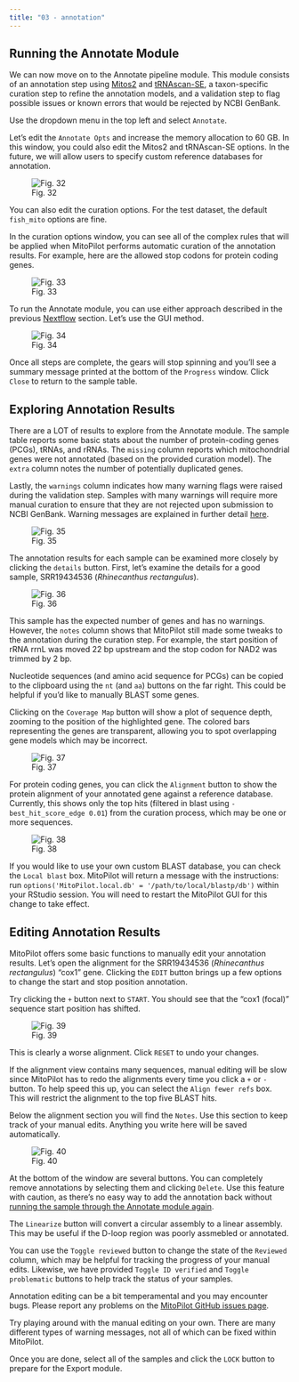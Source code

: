 ```yaml
---
title: "03 - annotation"
---
```


## Running the Annotate Module

We can now move on to the Annotate pipeline module. This module consists of an annotation step using [Mitos2](https://gitlab.com/Bernt/MITOS) and [tRNAscan-SE](https://github.com/UCSC-LoweLab/tRNAscan-SE), a taxon-specific curation step to refine the annotation models, and a validation step to flag possible issues or known errors that would be rejected by NCBI GenBank.

Use the dropdown menu in the top left and select `Annotate`.

Let's edit the `Annotate Opts` and increase the memory allocation to 60 GB. In this window, you could also edit the Mitos2 and tRNAscan-SE options. In the future, we will allow users to specify custom reference databases for annotation.

![Fig. 32](/images/32.png)

You can also edit the curation options. For the test dataset, the default `fish_mito` options are fine.

In the curation options window, you can see all of the complex rules that will be applied when MitoPilot performs automatic curation of the annotation results. For example, here are the allowed stop codons for protein coding genes.

![Fig. 33](/images/33.png)

To run the Annotate module, you can use either approach described in the previous [Nextflow](02_nextflow.qmd) section. Let's use the GUI method.

![Fig. 34](/images/34.png)

Once all steps are complete, the gears will stop spinning and you'll see a summary message printed at the bottom of the `Progress` window. Click `Close` to return to the sample table.

## Exploring Annotation Results

There are a LOT of results to explore from the Annotate module. The sample table reports some basic stats about the number of protein-coding genes (PCGs), tRNAs, and rRNAs. The `missing` column reports which mitochondrial genes were not annotated (based on the provided curation model). The `extra` column notes the number of potentially duplicated genes.

Lastly, the `warnings` column indicates how many warning flags were raised during the validation step. Samples with many warnings will require more manual curation to ensure that they are not rejected upon submission to NCBI GenBank. Warning messages are explained in further detail [here](https://smithsonian.github.io/MitoPilot/articles/Fish-Mitogenome-Curation.html).

![Fig. 35](/images/35.png)

The annotation results for each sample can be examined more closely by clicking the `details` button. First, let's examine the details for a good sample, SRR19434536 (_Rhinecanthus rectangulus_).

![Fig. 36](/images/36.png)

This sample has the expected number of genes and has no warnings. However, the `notes` column shows that MitoPilot still made some tweaks to the annotation during the curation step. For example, the start position of rRNA rrnL was moved 22 bp upstream and the stop codon for NAD2 was trimmed by 2 bp.

Nucleotide sequences (and amino acid sequence for PCGs) can be copied to the clipboard using the `nt` (and `aa`) buttons on the far right. This could be helpful if you'd like to manually BLAST some genes.

Clicking on the `Coverage Map` button will show a plot of sequence depth, zooming to the position of the highlighted gene. The colored bars representing the genes are transparent, allowing you to spot overlapping gene models which may be incorrect.

![Fig. 37](/images/37.png)

For protein coding genes, you can click the `Alignment` button to show the protein alignment of your annotated gene against a reference database. Currently, this shows only the top hits (filtered in blast using `-best_hit_score_edge 0.01`) from the curation process, which may be one or more sequences.

![Fig. 38](/images/38.png)

If you would like to use your own custom BLAST database, you can check the `Local blast` box. MitoPilot will return a message with the instructions: run `options('MitoPilot.local.db' = '/path/to/local/blastp/db')` within your RStudio session. You will need to restart the MitoPilot GUI for this change to take effect.

## Editing Annotation Results

MitoPilot offers some basic functions to manually edit your annotation results. Let's open the alignment for the SRR19434536 (_Rhinecanthus rectangulus_) "cox1" gene. Clicking the `EDIT` button brings up a few options to change the start and stop position annotation.

Try clicking the `+` button next to `START`. You should see that the "cox1 (focal)" sequence start position has shifted.

![Fig. 39](/images/39.png)

This is clearly a worse alignment. Click `RESET` to undo your changes.

If the alignment view contains many sequences, manual editing will be slow since MitoPilot has to redo the alignments every time you click a `+` or `-` button. To help speed this up, you can select the `Align fewer refs` box. This will restrict the alignment to the top five BLAST hits.


Below the alignment section you will find the `Notes`. Use this section to keep track of your manual edits. Anything you write here will be saved automatically.

![Fig. 40](/images/40.png)

At the bottom of the window are several buttons. You can completely remove annotations by selecting them and clicking `Delete`. Use this feature with caution, as there's no easy way to add the annotation back without [running the sample through the Annotate module again](https://smithsonian.github.io/MitoPilot/articles/FAQ.html#how-do-i-restore-annotatations-after-manual-editing).

The `Linearize` button will convert a circular assembly to a linear assembly. This may be useful if the D-loop region was poorly assmebled or annotated.

You can use the `Toggle reviewed` button to change the state of the `Reviewed` column, which may be helpful for tracking the progress of your manual edits. Likewise, we have provided `Toggle ID verified` and `Toggle problematic` buttons to help track the status of your samples.

Annotation editing can be a bit temperamental and you may encounter bugs. Please report any problems on the [MitoPilot GitHub issues page](https://github.com/Smithsonian/MitoPilot/issues).

Try playing around with the manual editing on your own. There are many different types of warning messages, not all of which can be fixed within MitoPilot.

Once you are done, select all of the samples and click the `LOCK` button to prepare for the Export module.
